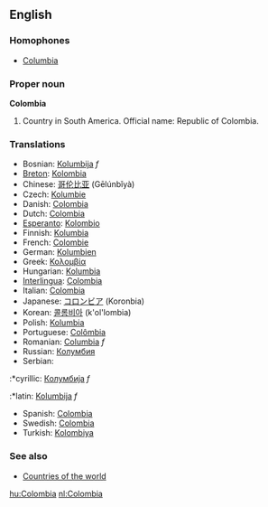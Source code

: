 ==English==

===Homophones===
*[[Columbia]]

===Proper noun===
'''Colombia'''
# Country in South America. Official name: Republic of Colombia.

===Translations===
*Bosnian: [[Kolumbija]] ''f''
*[[Breton]]: [[Kolombia]]
*Chinese: [[哥伦比亚]] (Gēlúnbǐyà)
*Czech: [[Kolumbie]]
*Danish: [[Colombia]]
*Dutch: [[Colombia]]
*[[Esperanto]]: [[Kolombio]]
*Finnish: [[Kolumbia]]
*French: [[Colombie]]
*German: [[Kolumbien]]
*Greek: [[Κολομβία]]
*Hungarian: [[Kolumbia]]
*[[Interlingua]]: [[Colombia]]
*Italian: [[Colombia]]
*Japanese: [[コロンビア]] (Koronbia)
*Korean: [[콜롬비아]] (k'ol'lombia)
*Polish: [[Kolumbia]]
*Portuguese: [[Colômbia]]
*Romanian: [[Columbia]] ''f''
*Russian: [[Колумбия]]
*Serbian:
:*cyrillic: [[Колумбија]] ''f''
:*latin: [[Kolumbija]] ''f''
*Spanish: [[Colombia]]
*Swedish: [[Colombia]]
*Turkish: [[Kolombiya]]

===See also===
* [[Countries of the world]]

[[hu:Colombia]]
[[nl:Colombia]]